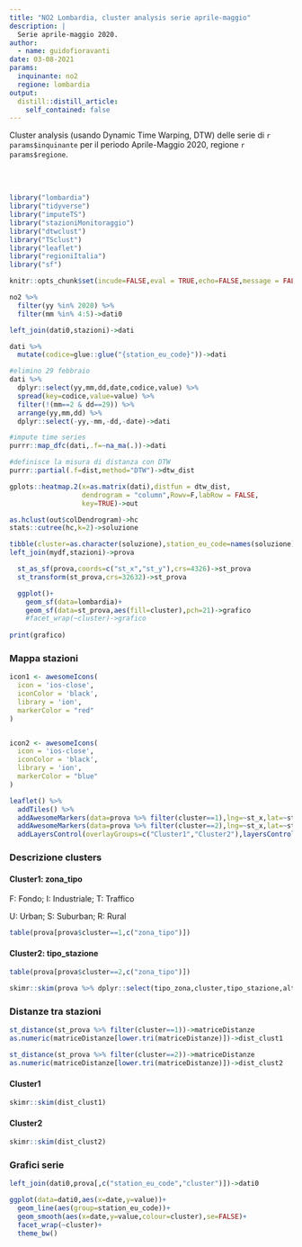 ```yaml
---
title: "NO2 Lombardia, cluster analysis serie aprile-maggio"
description: |
  Serie aprile-maggio 2020.
author:
  - name: guidofioravanti
date: 03-08-2021
params:
  inquinante: no2
  regione: lombardia
output:
  distill::distill_article:
    self_contained: false
---
```


Cluster analysis (usando Dynamic Time Warping, DTW) delle serie di `r params$inquinante` per il periodo Aprile-Maggio 2020, regione `r params$regione`. 

<br><br>


```r
library("lombardia")
library("tidyverse")
library("imputeTS")
library("stazioniMonitoraggio")
library("dtwclust")
library("TSclust")
library("leaflet")
library("regioniItalia")
library("sf")

knitr::opts_chunk$set(incude=FALSE,eval = TRUE,echo=FALSE,message = FALSE,warning = FALSE,error=FALSE,layout="l-page",fig.width = 10,fig.height = 5)
```

```r
no2 %>%
  filter(yy %in% 2020) %>%
  filter(mm %in% 4:5)->dati0

left_join(dati0,stazioni)->dati

dati %>%
  mutate(codice=glue::glue("{station_eu_code}"))->dati

#elimino 29 febbraio
dati %>%
  dplyr::select(yy,mm,dd,date,codice,value) %>%
  spread(key=codice,value=value) %>%
  filter(!(mm==2 & dd==29)) %>%
  arrange(yy,mm,dd) %>%
  dplyr::select(-yy,-mm,-dd,-date)->dati

#impute time series
purrr::map_dfc(dati,.f=~na_ma(.))->dati

#definisce la misura di distanza con DTW
purrr::partial(.f=dist,method="DTW")->dtw_dist
```

```r
gplots::heatmap.2(x=as.matrix(dati),distfun = dtw_dist,
                  dendrogram = "column",Rowv=F,labRow = FALSE,
                  key=TRUE)->out
```

```r
as.hclust(out$colDendrogram)->hc
stats::cutree(hc,k=2)->soluzione

tibble(cluster=as.character(soluzione),station_eu_code=names(soluzione))->mydf
left_join(mydf,stazioni)->prova
```

```r
  st_as_sf(prova,coords=c("st_x","st_y"),crs=4326)->st_prova
  st_transform(st_prova,crs=32632)->st_prova
```  
  
```r
  ggplot()+
    geom_sf(data=lombardia)+
    geom_sf(data=st_prova,aes(fill=cluster),pch=21)->grafico
    #facet_wrap(~cluster)->grafico
  
print(grafico)
```

### Mappa stazioni

```r
icon1 <- awesomeIcons(
  icon = 'ios-close',
  iconColor = 'black',
  library = 'ion',
  markerColor = "red"
)


icon2 <- awesomeIcons(
  icon = 'ios-close',
  iconColor = 'black',
  library = 'ion',
  markerColor = "blue"
)

leaflet() %>%
  addTiles() %>%
  addAwesomeMarkers(data=prova %>% filter(cluster==1),lng=~st_x,lat=~st_y,group = "Cluster1",icon = icon1,popup = ~tipo_zona) %>%
  addAwesomeMarkers(data=prova %>% filter(cluster==2),lng=~st_x,lat=~st_y,group = "Cluster2",icon = icon2,popup = ~tipo_zona) %>%
  addLayersControl(overlayGroups=c("Cluster1","Cluster2"),layersControlOptions(options=list(collapse=FALSE)))
```  

### Descrizione clusters

#### Cluster1: zona_tipo

F: Fondo; I: Industriale; T: Traffico

U: Urban; S: Suburban; R: Rural

```r
table(prova[prova$cluster==1,c("zona_tipo")])
```

#### Cluster2: tipo_stazione

```r
table(prova[prova$cluster==2,c("zona_tipo")])
```



```r
skimr::skim(prova %>% dplyr::select(tipo_zona,cluster,tipo_stazione,altitudine,popolazione)%>% group_by(cluster))
```

### Distanze tra stazioni

```r
st_distance(st_prova %>% filter(cluster==1))->matriceDistanze
as.numeric(matriceDistanze[lower.tri(matriceDistanze)])->dist_clust1

st_distance(st_prova %>% filter(cluster==2))->matriceDistanze
as.numeric(matriceDistanze[lower.tri(matriceDistanze)])->dist_clust2
```

#### Cluster1

```r
skimr::skim(dist_clust1)
```

#### Cluster2

```r
skimr::skim(dist_clust2)
```

### Grafici serie

```r
left_join(dati0,prova[,c("station_eu_code","cluster")])->dati0

ggplot(data=dati0,aes(x=date,y=value))+
  geom_line(aes(group=station_eu_code))+
  geom_smooth(aes(x=date,y=value,colour=cluster),se=FALSE)+
  facet_wrap(~cluster)+
  theme_bw()
```


